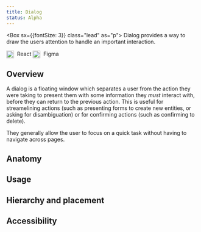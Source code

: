 ```yaml
---
title: Dialog
status: Alpha
---
```



<Box sx={{fontSize: 3}} class="lead" as="p">
Dialog provides a way to draw the users attention to handle an important interaction.
</Box>

<LabelGroup display="block" mb={4}>
  <Label
    as="a"
    href="https://primer.style/react/Dialog"
    variant="xl"
    color="text.success"
    outline
    style="text-decoration: none; line-height: 20px;"
  >
    <img
      width="20"
      height="20"
      alt=" "
      src="https://user-images.githubusercontent.com/293280/123878374-ce9d4d00-d8f3-11eb-8adf-1a160292ff53.png"
      style="vertical-align: middle; margin-right: 4px;"
    />
    React
  </Label>
  <Label
    as="a"
    href="#"
    variant="xl"
    outline
    style="text-decoration: none; line-height: 20px;"
  >
    <img
      width="20"
      height="20"
      alt=" "
      src="https://user-images.githubusercontent.com/293280/123878720-80d51480-d8f4-11eb-9b10-d02a1cb606f8.png"
      style="vertical-align: middle; margin-right: 4px;"
    />
    Figma
  </Label>
</LabelGroup>

## Overview

A dialog is a floating window which separates a user from the action they were
taking to present them with some information they _must_ interact with, before
they can return to the previous action. This is useful for streamelining
actions (such as presenting forms to create new entities, or asking for
disambiguation) or for confirming actions (such as confirming to delete).

They generally allow the user to focus on a quick task without having to
navigate across pages.

## Anatomy

<!-- A labelled image of the most representative view(s) of the component, followed by a glossary of the constituent parts. What smaller components constitute the larger pattern. -->

## Usage

<!-- List of dos and donts covering the most important ways of how to (and not) use the component. This section can also be referred to as Options. Consider when and how this component could be used incorrectly, what are the ideal ways of using it, special cases, alternative components (include links if needed). -->

## Hierarchy and placement

<!-- Where to use the component and how it interacts with the rest of the UI. Include images and dos and donts of how the component should be used within the UI. -->

## Accessibility

<!-- Accessibility considerations when using the component. Include keyboard navigation, descriptions, common mistakes to avoid. -->

